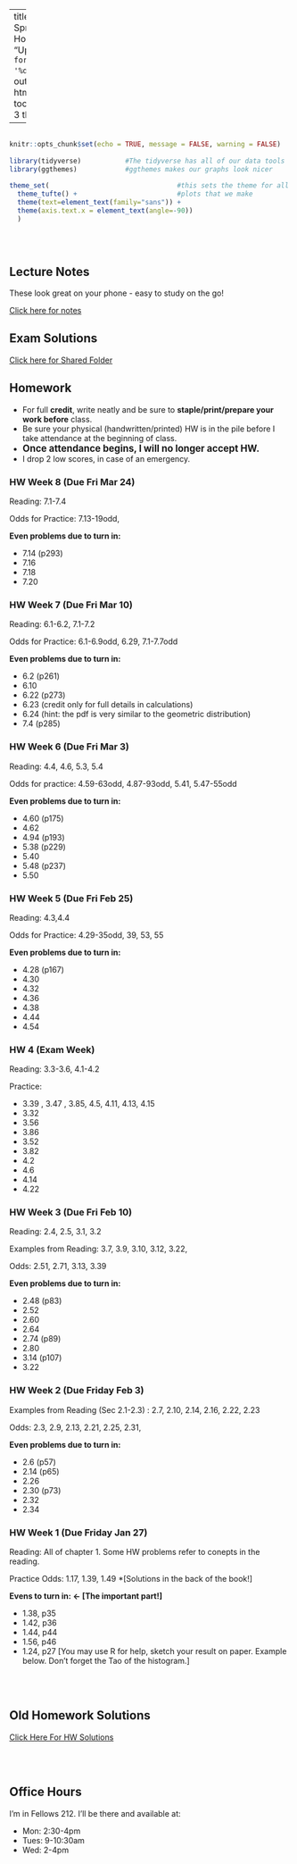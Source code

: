 
---
title: "Math 220 Spring 2023 Homepage"
date: "Updated: `r format(Sys.time(), '%d %B, %Y')`"
output: 
  html_document:
    toc: true
    toc_depth: 3
    theme: yeti

      
  
---

```r

                                                                          #
knitr::opts_chunk$set(echo = TRUE, message = FALSE, warning = FALSE)      #
                                                                          #
library(tidyverse)           #The tidyverse has all of our data tools     #
library(ggthemes)            #ggthemes makes our graphs look nicer        #
                                                                          # 
theme_set(                                #this sets the theme for all    #
  theme_tufte() +                         #plots that we make             #
  theme(text=element_text(family="sans")) + 
  theme(axis.text.x = element_text(angle=-90))                            #
  )                                                                       #
                                                                          #
                                                                          #
                                                                          #

```





## Lecture Notes

These look great on your phone - easy to study on the go!

[Click here for notes](http://millera2.github.io/Math-220-S23/Math220Lec.html)


## Exam Solutions

[Click here for Shared Folder](https://drive.google.com/drive/folders/1PGihqyMH9GodiehPoyenu8wi1CF0ytOf?usp=share_link)


## Homework

- For full **credit**, write neatly and be sure to **staple/print/prepare your work before** class.
- Be sure your physical (handwritten/printed) HW is in the pile before I take attendance at the beginning of class.  
- <b><big>Once attendance begins, I will no longer accept HW. </b></big>  
- I drop 2 low scores, in case of an emergency.

### HW Week 8 (Due Fri Mar 24)

Reading:  7.1-7.4

Odds for Practice:  7.13-19odd,

**Even problems due to turn in:**

- 7.14 (p293)
- 7.16
- 7.18
- 7.20


### HW Week 7 (Due Fri Mar 10)

Reading: 6.1-6.2, 7.1-7.2

Odds for Practice:  6.1-6.9odd, 6.29, 7.1-7.7odd

**Even problems due to turn in:**

- 6.2 (p261) 
- 6.10 
- 6.22 (p273)
- 6.23 (credit only for full details in calculations)
- 6.24 (hint:  the pdf is very similar to the geometric distribution)
- 7.4 (p285)



### HW Week 6 (Due Fri Mar 3)

Reading: 4.4, 4.6, 5.3, 5.4

Odds for practice:  4.59-63odd, 4.87-93odd, 5.41, 5.47-55odd

**Even problems due to turn in:**

- 4.60 (p175)
- 4.62
- 4.94 (p193)
- 5.38 (p229)
- 5.40
- 5.48 (p237)
- 5.50


### HW Week 5 (Due Fri Feb 25)

Reading: 4.3,4.4

Odds for Practice:  4.29-35odd, 39, 53, 55

**Even problems due to turn in:**

- 4.28 (p167)
- 4.30
- 4.32
- 4.36
- 4.38
- 4.44
- 4.54


### HW 4 (Exam Week)

Reading:  3.3-3.6, 4.1-4.2

Practice:  

- 3.39 , 3.47 , 3.85, 4.5, 4.11, 4.13, 4.15
- 3.32 
- 3.56 
- 3.86
- 3.52 
- 3.82 
- 4.2 
- 4.6
- 4.14 
- 4.22

### HW Week 3 (Due Fri Feb 10)

Reading:  2.4, 2.5, 3.1, 3.2 

Examples from Reading:  3.7, 3.9, 3.10, 3.12, 3.22, 

Odds: 2.51, 2.71, 3.13, 3.39 

 

**Even problems due to turn in:** 

- 2.48 (p83)
- 2.52 
- 2.60
- 2.64 
- 2.74 (p89)
- 2.80
- 3.14 (p107)
- 3.22 



### HW Week 2 (Due Friday Feb 3)

Examples from Reading (Sec 2.1-2.3) : 2.7, 2.10, 2.14, 2.16, 2.22, 2.23

Odds: 2.3, 2.9, 2.13, 2.21, 2.25, 2.31, 

**Even problems due to turn in:** 

- 2.6 (p57) 
- 2.14 (p65)
- 2.26 
- 2.30 (p73)
- 2.32 
- 2.34 


### HW Week 1 (Due Friday Jan 27)

Reading: All of chapter 1.  Some HW problems refer to conepts in the reading.

Practice Odds: 1.17, 1.39, 1.49 *[Solutions in the back of the book!]

**Evens to turn in:  $\leftarrow$ [The important part!]**  

- 1.38, p35
- 1.42, p36
- 1.44, p44
- 1.56, p46
- 1.24, p27 [You may use R for help, sketch your result on paper.  Example below.  Don't forget the Tao of the histogram.]



<br><br>

## Old Homework Solutions

[Click Here For HW Solutions](https://millera2.github.io/Math-220-S23/Math220HW.html)



<br><br>

## Office Hours

I'm in Fellows 212.  I'll be there and available at:  

- Mon:  2:30-4pm
- Tues: 9-10:30am
- Wed:  2-4pm


<br><br><br><br>
<br><br><br><br>

